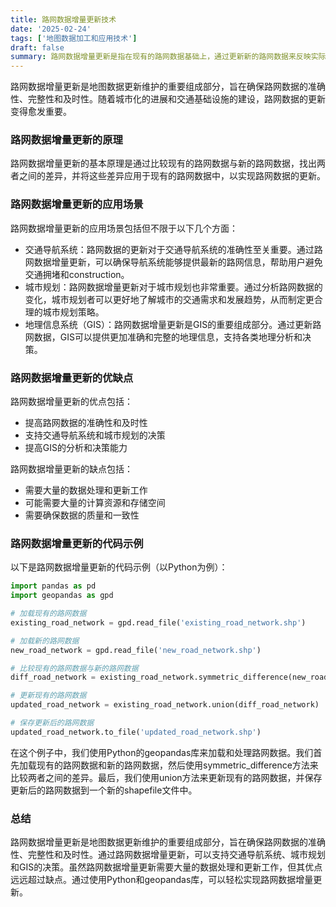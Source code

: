 ```yaml
---
title: 路网数据增量更新技术
date: '2025-02-24'
tags: ['地图数据加工和应用技术']
draft: false
summary: 路网数据增量更新是指在现有的路网数据基础上，通过更新新的路网数据来反映实际路网变化的过程。
---
```


路网数据增量更新是地图数据更新维护的重要组成部分，旨在确保路网数据的准确性、完整性和及时性。随着城市化的进展和交通基础设施的建设，路网数据的更新变得愈发重要。

### 路网数据增量更新的原理

路网数据增量更新的基本原理是通过比较现有的路网数据与新的路网数据，找出两者之间的差异，并将这些差异应用于现有的路网数据中，以实现路网数据的更新。

### 路网数据增量更新的应用场景

路网数据增量更新的应用场景包括但不限于以下几个方面：

- 交通导航系统：路网数据的更新对于交通导航系统的准确性至关重要。通过路网数据增量更新，可以确保导航系统能够提供最新的路网信息，帮助用户避免交通拥堵和construction。
- 城市规划：路网数据增量更新对于城市规划也非常重要。通过分析路网数据的变化，城市规划者可以更好地了解城市的交通需求和发展趋势，从而制定更合理的城市规划策略。
- 地理信息系统（GIS）：路网数据增量更新是GIS的重要组成部分。通过更新路网数据，GIS可以提供更加准确和完整的地理信息，支持各类地理分析和决策。

### 路网数据增量更新的优缺点

路网数据增量更新的优点包括：

- 提高路网数据的准确性和及时性
- 支持交通导航系统和城市规划的决策
- 提高GIS的分析和决策能力

路网数据增量更新的缺点包括：

- 需要大量的数据处理和更新工作
- 可能需要大量的计算资源和存储空间
- 需要确保数据的质量和一致性

### 路网数据增量更新的代码示例

以下是路网数据增量更新的代码示例（以Python为例）：

```python
import pandas as pd
import geopandas as gpd

# 加载现有的路网数据
existing_road_network = gpd.read_file('existing_road_network.shp')

# 加载新的路网数据
new_road_network = gpd.read_file('new_road_network.shp')

# 比较现有的路网数据与新的路网数据
diff_road_network = existing_road_network.symmetric_difference(new_road_network)

# 更新现有的路网数据
updated_road_network = existing_road_network.union(diff_road_network)

# 保存更新后的路网数据
updated_road_network.to_file('updated_road_network.shp')
```

在这个例子中，我们使用Python的geopandas库来加载和处理路网数据。我们首先加载现有的路网数据和新的路网数据，然后使用symmetric_difference方法来比较两者之间的差异。最后，我们使用union方法来更新现有的路网数据，并保存更新后的路网数据到一个新的shapefile文件中。

### 总结

路网数据增量更新是地图数据更新维护的重要组成部分，旨在确保路网数据的准确性、完整性和及时性。通过路网数据增量更新，可以支持交通导航系统、城市规划和GIS的决策。虽然路网数据增量更新需要大量的数据处理和更新工作，但其优点远远超过缺点。通过使用Python和geopandas库，可以轻松实现路网数据增量更新。
